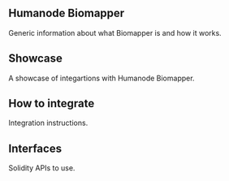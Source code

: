 
<Banner src={banner} />

## Humanode Biomapper

Generic information about what Biomapper is and how it works.

<Cards>
  <Card title="About" href="about" />
  <Card title="Contract Addresses" href="contract-addresses" />
  <Card title="User Flow" href="user-flow" />
  <Card title="Generations" href="generations" />
</Cards>

## Showcase

A showcase of integartions with Humanode Biomapper.

<Cards>
  <Card title="Showcase" href="showcase" />
</Cards>

## How to integrate

Integration instructions.

<Cards>
  <Card title="Biomapper SDK" href="integration/biomapper-sdk" />
  <Card
    title="Official Biomapper HTTP API"
    href="integration/official-biomapper-http-api"
  />
  <Card title="Indexers" href="integration/indexers" />
  <Card title="Bridges" href="integration/bridges" />
</Cards>

## Interfaces

Solidity APIs to use.

<Cards>
  <Card
    title="Interfaces at Biomapper SDK Docs ↗"
    href="https://link.humanode.io/docs/biomapper-sdk"
  />
</Cards>
